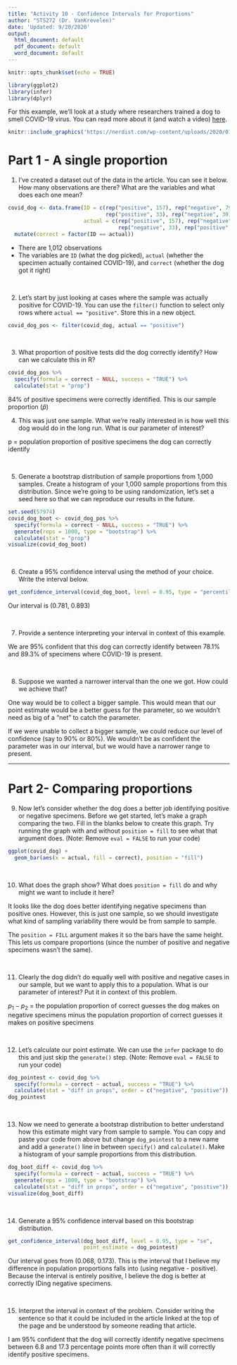 ```yaml
---
title: "Activity 10 - Confidence Intervals for Proportions"
author: "STS272 (Dr. VanKrevelen)"
date: 'Updated: 9/20/2020'
output:
  html_document: default
  pdf_document: default
  word_document: default
---
```


```r
knitr::opts_chunk$set(echo = TRUE)
```

```r
library(ggplot2)
library(infer)
library(dplyr)
```

For this example, we'll look at a study where researchers trained a dog to smell COVID-19 virus. You can read more about it (and watch a video) [here](https://nerdist.com/article/dogs-sniff-out-covid/).

```r
knitr::include_graphics('https://nerdist.com/wp-content/uploads/2020/07/C19-sniffing-dogs-feature-image-07272020.jpg')
```

# Part 1 - A single proportion

1. I've created a dataset out of the data in the article. You can see it below. How many observations are there? What are the variables and what does each one mean?

```r
covid_dog <- data.frame(ID = c(rep("positive", 157), rep("negative", 792),
                               rep("positive", 33), rep("negative", 30)),
                        actual = c(rep("positive", 157), rep("negative", 792),
                                   rep("negative", 33), rep("positive", 30))) %>%
  mutate(correct = factor(ID == actual))
```

- There are 1,012 observations
- The variables are `ID` (what the dog picked), `actual` (whether the specimen actually contained COVID-19), and `correct` (whether the dog got it right)

<br>

2. Let's start by just looking at cases where the sample was actually positive for COVID-19. You can use the `filter()` function to select only rows where `actual == "positive"`. Store this in a new object.

```r
covid_dog_pos <- filter(covid_dog, actual == "positive")
```

<br>

3. What proportion of positive tests did the dog correctly identify? How can we calculate this in R?

```r
covid_dog_pos %>%
  specify(formula = correct ~ NULL, success = "TRUE") %>%
  calculate(stat = "prop")
```

84% of positive specimens were correctly identified. This is our sample proportion ($\hat{p}$)

4. This was just one sample. What we're really interested in is how well this dog would do in the long run. What is our parameter of interest?

p = population proportion of positive specimens the dog can correctly identify

<br>

5. Generate a bootstrap distribution of sample proportions from 1,000 samples. Create a histogram of your 1,000 sample proportions from this distribution. Since we're going to be using randomization, let's set a seed here so that we can reproduce our results in the future.

```r
set.seed(57974)
covid_dog_boot <- covid_dog_pos %>%
  specify(formula = correct ~ NULL, success = "TRUE") %>%
  generate(reps = 1000, type = "bootstrap") %>%
  calculate(stat = "prop")
visualize(covid_dog_boot)
```

<br>

6. Create a 95% confidence interval using the method of your choice. Write the interval below.

```r
get_confidence_interval(covid_dog_boot, level = 0.95, type = "percentile")
```

Our interval is (0.781, 0.893)

<br>

7. Provide a sentence interpreting your interval in context of this example.

We are 95% confident that this dog can correctly identify between 78.1% and 89.3% of specimens where COVID-19 is present.

<br>

8. Suppose we wanted a narrower interval than the one we got. How could we achieve that?

One way would be to collect a bigger sample. This would mean that our point estimate would be a better guess for the parameter, so we wouldn't need as big of a "net" to catch the parameter.

If we were unable to collect a bigger sample, we could reduce our level of confidence (say to 90% or 80%). We wouldn't be as confident the parameter was in our interval, but we would have a narrower range to present.

---

# Part 2- Comparing proportions

9. Now let's consider whether the dog does a better job identifying positive or negative specimens. Before we get started, let's make a graph comparing the two. Fill in the blanks below to create this graph. Try running the graph with and without `position = fill` to see what that argument does. (Note: Remove `eval = FALSE` to run your code)

```r
ggplot(covid_dog) +
  geom_bar(aes(x = actual, fill = correct), position = "fill")
```


<br>

10. What does the graph show? What does `position = fill` do and why might we want to include it here?

It looks like the dog does better identifying negative specimens than positive ones. However, this is just one sample, so we should investigate what kind of sampling variability there would be from sample to sample.

The `position = FILL` argument makes it so the bars have the same height. This lets us compare proportions (since the number of positive and negative specimens wasn't the same).

<br>

11. Clearly the dog didn't do equally well with positive and negative cases in our sample, but we want to apply this to a population. What is our parameter of interest? Put it in context of this problem.

$p_1 - p_2$ = the population proportion of correct guesses the dog makes on negative specimens minus the population proportion of correct guesses it makes on positive specimens

<br>

12. Let's calculate our point estimate. We can use the `infer` package to do this and just skip the `generate()` step. (Note: Remove `eval = FALSE` to run your code)

```r
dog_pointest <- covid_dog %>%
  specify(formula = correct ~ actual, success = "TRUE") %>%
  calculate(stat = "diff in props", order = c("negative", "positive"))
dog_pointest
```

<br>

13. Now we need to generate a bootstrap distribution to better understand how this estimate might vary from sample to sample. You can copy and paste your code from above but change `dog_pointest` to a new name and add a `generate()` line in between `specify()` and `calculate()`. Make a histogram of your sample proportions from this distribution.

```r
dog_boot_diff <- covid_dog %>%
  specify(formula = correct ~ actual, success = "TRUE") %>%
  generate(reps = 1000, type = "bootstrap") %>%
  calculate(stat = "diff in props", order = c("negative", "positive"))
visualize(dog_boot_diff)
```

<br>

14. Generate a 95% confidence interval based on this bootstrap distribution.

```r
get_confidence_interval(dog_boot_diff, level = 0.95, type = "se", 
                        point_estimate = dog_pointest)
```

Our interval goes from (0.068, 0.173). This is the interval that I believe my difference in population proportions falls into (using negative - positive). Because the interval is entirely positive, I believe the dog is better at correctly IDing negative specimens.

<br>

15. Interpret the interval in context of the problem. Consider writing the sentence so that it could be included in the article linked at the top of the page and be understood by someone reading that article.

I am 95% confident that the dog will correctly identify negative specimens between 6.8 and 17.3 percentage points more often than it will correctly identify positive specimens.